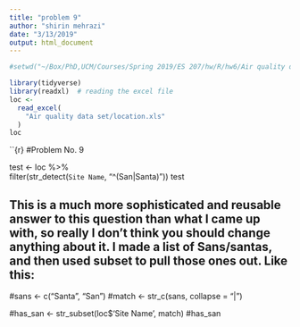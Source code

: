 ```yaml
---
title: "problem 9"
author: "shirin mehrazi"
date: "3/13/2019"
output: html_document
---
```


```r
#setwd("~/Box/PhD,UCM/Courses/Spring 2019/ES 207/hw/R/hw6/Air quality data set") # set the working directory to data set files
```

```r
library(tidyverse)
library(readxl)  # reading the excel file
loc <-
  read_excel(
    "Air quality data set/location.xls"
  )
loc

```

``{r}
#Problem No. 9

test <- loc %>%  
  filter(str_detect(`Site Name`, "^(San|Santa)"))
test

## This is a much more sophisticated and reusable answer to this question than what I came up with, so really I don't think you should change anything about it. I made a list of Sans/santas, and then used subset to pull those ones out. Like this: 

#sans <- c("Santa", "San")
#match <- str_c(sans, collapse = "|")

#has_san <- str_subset(loc$'Site Name', match)
#has_san